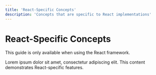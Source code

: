 ```yaml
---
title: 'React-Specific Concepts'
description: 'Concepts that are specific to React implementations'
---
```


# React-Specific Concepts

This guide is only available when using the React framework.

Lorem ipsum dolor sit amet, consectetur adipiscing elit. This content demonstrates React-specific features.
